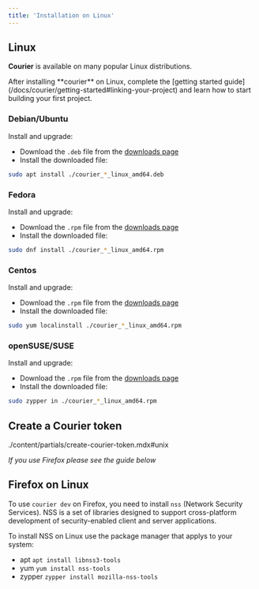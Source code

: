 ```yaml
---
title: 'Installation on Linux'
---
```


## Linux

**Courier** is available on many popular Linux distributions.

<Callout>
After installing **courier** on Linux, complete the [getting started guide](/docs/courier/getting-started#linking-your-project) and learn how to start building your first project.
</Callout>

### Debian/Ubuntu

Install and upgrade:

- Download the `.deb` file from the [downloads page](https://blutui.com/developers/courier)
- Install the downloaded file:

```bash
sudo apt install ./courier_*_linux_amd64.deb
```

### Fedora

Install and upgrade:

- Download the `.rpm` file from the [downloads page](https://blutui.com/developers/courier)
- Install the downloaded file:

```bash
sudo dnf install ./courier_*_linux_amd64.rpm
```

### Centos

Install and upgrade:

- Download the `.rpm` file from the [downloads page](https://blutui.com/developers/courier)
- Install the downloaded file:

```bash
sudo yum localinstall ./courier_*_linux_amd64.rpm
```

### openSUSE/SUSE

Install and upgrade:

- Download the `.rpm` file from the [downloads page](https://blutui.com/developers/courier)
- Install the downloaded file:

```bash
sudo zypper in ./courier_*_linux_amd64.rpm
```

## Create a Courier token

<include cwd>./content/partials/create-courier-token.mdx#unix</include>

*If you use Firefox please see the guide below*

## Firefox on Linux

To use `courier dev` on Firefox, you need to install `nss` (Network Security Services). NSS is a set of libraries designed to support cross-platform development of security-enabled client and server applications.

To install NSS on Linux use the package manager that applys to your system:

- apt `apt install libnss3-tools`
- yum `yum install nss-tools`
- zypper `zypper install mozilla-nss-tools`
